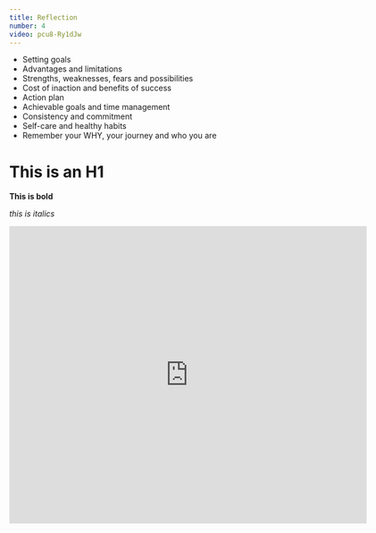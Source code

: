 ```yaml
---
title: Reflection
number: 4
video: pcu8-Ry1dJw
---
```


- Setting goals
- Advantages and limitations
- Strengths, weaknesses, fears and possibilities
- Cost of inaction and benefits of success
- Action plan
- Achievable goals and time management
- Consistency and commitment
- Self-care and healthy habits
- Remember your WHY, your journey and who you are


# This is an H1


**This is bold**

*this is italics*

<iframe src="https://docs.google.com/forms/d/e/1FAIpQLSe7OipTLIyptELd3yNhToOnI2pNWelbcy8mogsYXGLRdkOrBQ/viewform?embedded=true" width="640" height="532" frameborder="0" marginheight="0" marginwidth="0">Loading…</iframe>
